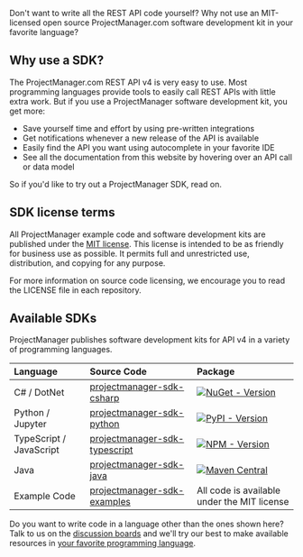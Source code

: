 Don't want to write all the REST API code yourself? Why not use an MIT-licensed open source ProjectManager.com  software development kit in your favorite language?

## Why use a SDK?

The ProjectManager.com REST API v4 is very easy to use.  Most programming languages provide tools to easily call REST APIs with little extra work. But if you use a ProjectManager software development kit, you get more:

- Save yourself time and effort by using pre-written integrations
- Get notifications whenever a new release of the API is available
- Easily find the API you want using autocomplete in your favorite IDE
- See all the documentation from this website by hovering over an API call or data model

So if you'd like to try out a ProjectManager SDK, read on.

## SDK license terms

All ProjectManager example code and software development kits are published under the [MIT license](https://en.wikipedia.org/wiki/MIT_License). This license is intended to be as friendly for business use as possible.  It permits full and unrestricted use, distribution, and copying for any purpose.  

For more information on source code licensing, we encourage you to read the LICENSE file in each repository.

## Available SDKs

ProjectManager publishes software development kits for API v4 in a variety of programming languages.

| Language                | Source Code                                                                                  | Package                                                                                                                                                                                   |
| :---------------------- | :------------------------------------------------------------------------------------------- | :---------------------------------------------------------------------------------------------------------------------------------------------------------------------------------------- |
| C# / DotNet             | [projectmanager-sdk-csharp](https://github.com/projectmgr/projectmanager-sdk-csharp)         | [![NuGet - Version](https://img.shields.io/nuget/v/ProjectManager.Sdk.svg?style=plastic)](https://www.nuget.org/packages/ProjectManager.Sdk/)                                             |
| Python / Jupyter        | [projectmanager-sdk-python](https://github.com/projectmgr/projectmanager-sdk-python)         | [![PyPI - Version](https://img.shields.io/pypi/v/ProjectManagerSdk.svg?style=plastic)](https://pypi.org/project/ProjectManagerSdk/)                                                       |
| TypeScript / JavaScript | [projectmanager-sdk-typescript](https://github.com/projectmgr/projectmanager-sdk-typescript) | [![NPM - Version](https://img.shields.io/npm/v/projectmanager-sdk?style=plastic)](https://www.npmjs.com/package/projectmanager-sdk)                                                       |
| Java                    | [projectmanager-sdk-java](https://github.com/projectmgr/projectmanager-sdk-java)             | [![Maven Central](https://img.shields.io/maven-central/v/com.projectmanager/projectmanagersdk?style=plastic)](https://central.sonatype.com/artifact/com.projectmanager/projectmanagersdk) |
| Example Code            | [projectmanager-sdk-examples](https://github.com/projectmgr/projectmanager-sdk-examples)     | All code is available under the MIT license                                                                                                                                               |

Do you want to write code in a language other than the ones shown here? Talk to us on the [discussion boards](https://github.com/projectmgr/projectmanager-docs/issues) and we'll try our best to make available resources in [your favorite programming language](https://github.com/projectmgr/projectmanager-docs/issues/9).